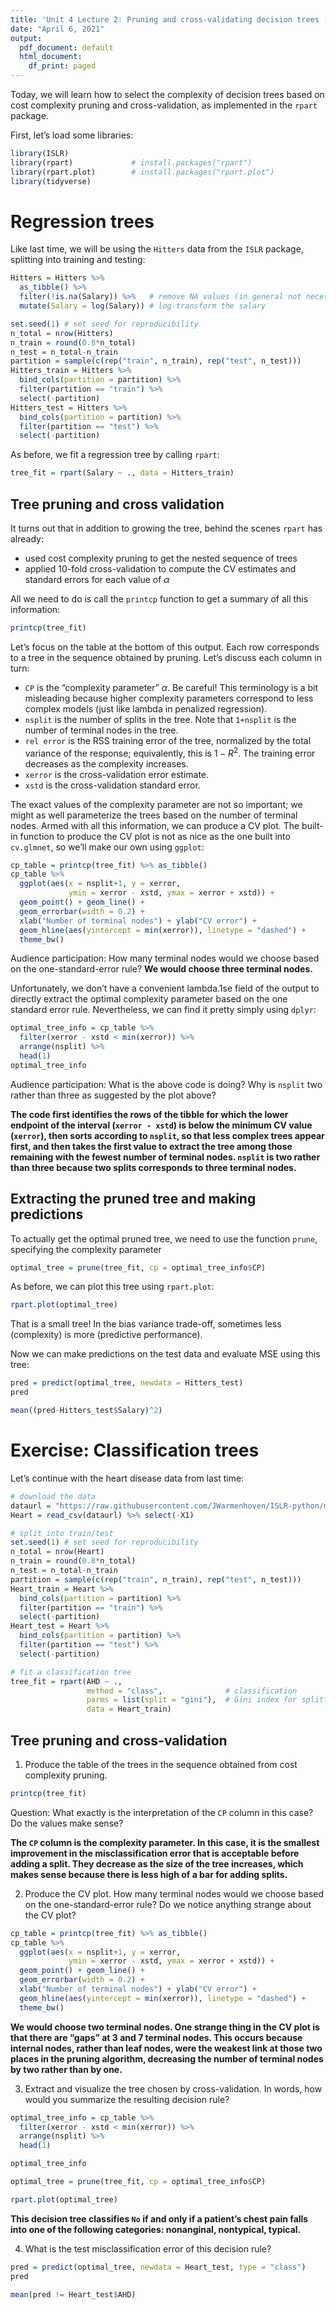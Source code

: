 ```yaml
---
title: 'Unit 4 Lecture 2: Pruning and cross-validating decision trees (Solutions)'
date: "April 6, 2021"
output:
  pdf_document: default
  html_document:
    df_print: paged
---
```


Today, we will learn how to select the complexity of decision trees based on cost complexity pruning and cross-validation, as implemented in the `rpart` package.

First, let's load some libraries:
```r
library(ISLR)
library(rpart)             # install.packages("rpart")
library(rpart.plot)        # install.packages("rpart.plot")
library(tidyverse)
```

# Regression trees

Like last time, we will be using the `Hitters` data from the `ISLR` package, splitting into training and testing:
```r
Hitters = Hitters %>% 
  as_tibble() %>% 
  filter(!is.na(Salary)) %>%   # remove NA values (in general not necessary)
  mutate(Salary = log(Salary)) # log-transform the salary

set.seed(1) # set seed for reproducibility
n_total = nrow(Hitters)
n_train = round(0.8*n_total)
n_test = n_total-n_train
partition = sample(c(rep("train", n_train), rep("test", n_test)))
Hitters_train = Hitters %>% 
  bind_cols(partition = partition) %>% 
  filter(partition == "train") %>%
  select(-partition)
Hitters_test = Hitters %>% 
  bind_cols(partition = partition) %>% 
  filter(partition == "test") %>%
  select(-partition)
```

As before, we fit a regression tree by calling `rpart`:
```r
tree_fit = rpart(Salary ~ ., data = Hitters_train)
```

## Tree pruning and cross validation

It turns out that in addition to growing the tree, behind the scenes `rpart` has already:

- used cost complexity pruning to get the nested sequence of trees
- applied 10-fold cross-validation to compute the CV estimates and standard errors for each value of $\alpha$

All we need to do is call the `printcp` function to get a summary of all this information:
```r
printcp(tree_fit)
```
Let's focus on the table at the bottom of this output. Each row corresponds to a tree in the sequence obtained by pruning. Let's discuss each column in turn:

- `CP` is the "complexity parameter" $\alpha$. Be careful! This terminology is a bit misleading because higher complexity parameters correspond to less complex models (just like lambda in penalized regression). 
- `nsplit` is the number of splits in the tree. Note that `1+nsplit` is the number of terminal nodes in the tree.
- `rel error` is the RSS training error of the tree, normalized by the total variance of the response; equivalently, this is $1-R^2$. The training error decreases as the complexity increases.
- `xerror` is the cross-validation error estimate.
- `xstd` is the cross-validation standard error.

The exact values of the complexity parameter are not so important; we might as well parameterize the trees based on the number of terminal nodes. Armed with all this information, we can produce a CV plot. The built-in function to produce the CV plot is not as nice as the one built into `cv.glmnet`, so we'll make our own using `ggplot`:
```r
cp_table = printcp(tree_fit) %>% as_tibble()
cp_table %>% 
  ggplot(aes(x = nsplit+1, y = xerror, 
             ymin = xerror - xstd, ymax = xerror + xstd)) + 
  geom_point() + geom_line() +
  geom_errorbar(width = 0.2) +
  xlab("Number of terminal nodes") + ylab("CV error") + 
  geom_hline(aes(yintercept = min(xerror)), linetype = "dashed") + 
  theme_bw()
```

Audience participation: How many terminal nodes would we choose based on the one-standard-error rule? **We would choose three terminal nodes.**

Unfortunately, we don't have a convenient lambda.1se field of the output to directly extract the optimal complexity parameter based on the one standard error rule. Nevertheless, we can find it pretty simply using `dplyr`:
```r
optimal_tree_info = cp_table %>% 
  filter(xerror - xstd < min(xerror)) %>% 
  arrange(nsplit) %>% 
  head(1)
optimal_tree_info
```
Audience participation: What is the above code is doing? Why is `nsplit` two rather than three as suggested by the plot above?

**The code first identifies the rows of the tibble for which the lower endpoint of the interval (`xerror - xstd`) is below the minimum CV value (`xerror`), then sorts according to `nsplit`, so that less complex trees appear first, and then takes the first value to extract the tree among those remaining with the fewest number of terminal nodes. `nsplit` is two rather than three because two splits corresponds to three terminal nodes.**

## Extracting the pruned tree and making predictions

To actually get the optimal pruned tree, we need to use the function `prune`, specifying the complexity parameter 

```r
optimal_tree = prune(tree_fit, cp = optimal_tree_info$CP)
```

As before, we can plot this tree using `rpart.plot`:
```r
rpart.plot(optimal_tree)
```

That is a small tree! In the bias variance trade-off, sometimes less (complexity) is more (predictive performance). 

Now we can make predictions on the test data and evaluate MSE using this tree:
```r
pred = predict(optimal_tree, newdata = Hitters_test)
pred

mean((pred-Hitters_test$Salary)^2)
```

# Exercise: Classification trees

Let's continue with the heart disease data from last time: 
```r
# download the data
dataurl = "https://raw.githubusercontent.com/JWarmenhoven/ISLR-python/master/Notebooks/Data/Heart.csv"
Heart = read_csv(dataurl) %>% select(-X1)

# split into train/test
set.seed(1) # set seed for reproducibility
n_total = nrow(Heart)
n_train = round(0.8*n_total)
n_test = n_total-n_train
partition = sample(c(rep("train", n_train), rep("test", n_test)))
Heart_train = Heart %>% 
  bind_cols(partition = partition) %>% 
  filter(partition == "train") %>%
  select(-partition)
Heart_test = Heart %>% 
  bind_cols(partition = partition) %>% 
  filter(partition == "test") %>%
  select(-partition)

# fit a classification tree
tree_fit = rpart(AHD ~ ., 
                 method = "class",              # classification 
                 parms = list(split = "gini"),  # Gini index for splitting
                 data = Heart_train)
```

## Tree pruning and cross-validation

1. Produce the table of the trees in the sequence obtained from cost complexity pruning.

```r
printcp(tree_fit)
```
Question: What exactly is the interpretation of the `CP` column in this case? Do the values make sense? 

**The `CP` column is the complexity parameter. In this case, it is the smallest improvement in the misclassification error that is acceptable before adding a split. They decrease as the size of the tree increases, which makes sense because there is less high of a bar for adding splits.**


2. Produce the CV plot. How many terminal nodes would we choose based on the one-standard-error rule? Do we notice anything strange about the CV plot?

```r
cp_table = printcp(tree_fit) %>% as_tibble()
cp_table %>% 
  ggplot(aes(x = nsplit+1, y = xerror, 
             ymin = xerror - xstd, ymax = xerror + xstd)) + 
  geom_point() + geom_line() +
  geom_errorbar(width = 0.2) +
  xlab("Number of terminal nodes") + ylab("CV error") + 
  geom_hline(aes(yintercept = min(xerror)), linetype = "dashed") + 
  theme_bw()
```

**We would choose two terminal nodes. One strange thing in the CV plot is that there are "gaps" at 3 and 7 terminal nodes. This occurs because internal nodes, rather than leaf nodes, were the weakest link at those two places in the pruning algorithm, decreasing the number of terminal nodes by two rather than by one.**


3. Extract and visualize the tree chosen by cross-validation. In words, how would you summarize the resulting decision rule? 

```r
optimal_tree_info = cp_table %>% 
  filter(xerror - xstd < min(xerror)) %>% 
  arrange(nsplit) %>% 
  head(1)

optimal_tree_info

optimal_tree = prune(tree_fit, cp = optimal_tree_info$CP)

rpart.plot(optimal_tree)
```

**This decision tree classifies `No` if and only if a patient's chest pain falls into one of the following categories: nonanginal, nontypical, typical.**

4. What is the test misclassification error of this decision rule? 

```r
pred = predict(optimal_tree, newdata = Heart_test, type = "class")
pred

mean(pred != Heart_test$AHD)
```